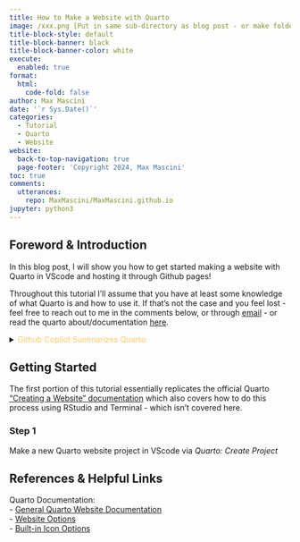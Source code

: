 ```yaml
---
title: How to Make a Website with Quarto
image: /xxx.png [Put in same sub-directory as blog post - or make folder within]
title-block-style: default
title-block-banner: black
title-block-banner-color: white
execute:
  enabled: true
format:
  html:
    code-fold: false
author: Max Mascini
date: '`r Sys.Date()`'
categories:
  - Tutorial
  - Quarto
  - Website 
website:
  back-to-top-navigation: true
  page-footer: 'Copyright 2024, Max Mascini'
toc: true
comments:
  utterances:
    repo: MaxMascini/MaxMascini.github.io
jupyter: python3
---
```


## Foreword & Introduction

In this blog post, I will show you how to get started making a website with Quarto in VScode and hosting it through Github pages!

Throughout this tutorial I'll assume that you have at least some knowledge of what Quarto is and how to use it. If that's not the case and you feel lost - feel free to reach out to me in the comments below, or through [email](mailto:mascini.max@gmail.com) - or read the quarto about/documentation [here](https://quarto.org/).

<details>
<summary> <span style="color:#FFC966">Github Copilot Summarizes Quarto:</span> </summary>
"Quarto is a powerful and flexible publishing system built on Pandoc. It allows you to create beautiful and meaningful documents, reports, presentations, and websites using a variety of languages including Markdown, R, Python, and others.

Quarto documents are plain text files that can include code, equations, and visualizations. These documents can be converted into a wide range of output formats such as HTML, PDF, EPUB, and Word, among others.

One of the key features of Quarto is its ability to execute embedded code chunks from multiple programming languages within the same document, similar to Jupyter notebooks or R Markdown documents. This makes it a great tool for literate programming and reproducible research.

In the context of creating websites, Quarto provides a simple yet powerful system for creating static websites from a collection of input documents. These websites can be easily hosted on platforms like GitHub Pages, making Quarto a good choice for creating personal websites, blogs, project documentation, and more."
</details>

## Getting Started

The first portion of this tutorial essentially replicates the official Quarto ["Creating a Website" documentation](https://quarto.org/docs/websites/) which also covers how to do this process using RStudio and Terminal - which isn't covered here.


### Step 1

Make a new Quarto website project in VScode via *Quarto: Create Project*





## References & Helpful Links

Quarto Documentation: <br>
- [General Quarto Website Documentation](https://quarto.org/docs/websites/) <br>
- [Website Options](https://quarto.org/docs/reference/projects/websites.html) <br>
- [Built-in Icon Options](https://icons.getbootstrap.com/) <br>





